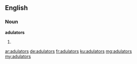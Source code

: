 ==English==

===Noun===
'''adulators'''
# {{plural of|adulator}}

[[ar:adulators]]
[[de:adulators]]
[[fr:adulators]]
[[ku:adulators]]
[[mg:adulators]]
[[my:adulators]]